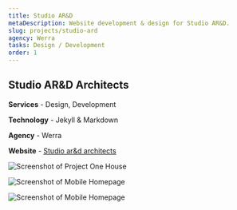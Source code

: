 ```yaml
---
title: Studio AR&D
metaDescription: Website development & design for Studio AR&D.
slug: projects/studio-ard
agency: Werra
tasks: Design / Development
order: 1
---
```


<div class="intro">

## Studio AR&D Architects

**Services** - Design, Development 

**Technology** - Jekyll & Markdown

**Agency** - Werra

**Website** - <a href="http://studio-ard.com/" target="_blank" rel="noreferrer noopener">Studio ar&d architects</a>

<!--
### Services
- Design
- Development
- Jekyll / Markdown

### Agency
- Werra
-->

</div>

<div class="images images__cols">

<div class="images__elm">

![Screenshot of Project One House](./images/house-one-desktop.jpg)

</div>
<div class="images__elm">

![Screenshot of Mobile Homepage](./images/mobile-views-one.png)

</div>

</div>

<div class="images images__cols">

<div class="images__elm">

![Screenshot of Mobile Homepage](./images/mobile-views-two.png)

</div>

</div>